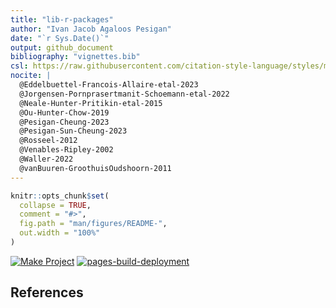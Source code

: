 ```yaml
---
title: "lib-r-packages"
author: "Ivan Jacob Agaloos Pesigan"
date: "`r Sys.Date()`"
output: github_document
bibliography: "vignettes.bib"
csl: https://raw.githubusercontent.com/citation-style-language/styles/master/apa.csl
nocite: |
  @Eddelbuettel-Francois-Allaire-etal-2023
  @Jorgensen-Pornprasertmanit-Schoemann-etal-2022
  @Neale-Hunter-Pritikin-etal-2015
  @Ou-Hunter-Chow-2019
  @Pesigan-Cheung-2023
  @Pesigan-Sun-Cheung-2023
  @Rosseel-2012
  @Venables-Ripley-2002
  @Waller-2022
  @vanBuuren-GroothuisOudshoorn-2011
---
```


<!-- README.md is generated from .setup/readme/README.Rmd. Please edit that file -->

```r
knitr::opts_chunk$set(
  collapse = TRUE,
  comment = "#>",
  fig.path = "man/figures/README-",
  out.width = "100%"
)
```

<!-- badges: start -->
[![Make Project](https://github.com/ijapesigan/lib-r-packages/actions/workflows/make.yml/badge.svg)](https://github.com/ijapesigan/lib-r-packages/actions/workflows/make.yml)
[![pages-build-deployment](https://github.com/ijapesigan/lib-r-packages/actions/workflows/pages/pages-build-deployment/badge.svg)](https://github.com/ijapesigan/lib-r-packages/actions/workflows/pages/pages-build-deployment)
<!-- badges: end -->

## References
